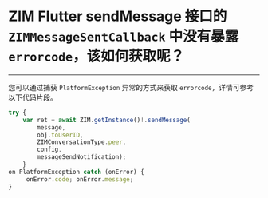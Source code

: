 # ZIM Flutter sendMessage 接口的 `ZIMMessageSentCallback` 中没有暴露 `errorcode`，该如何获取呢？

------
您可以通过捕获 `PlatformException` 异常的方式来获取 `errorcode`，详情可参考以下代码片段。   
```js
try { 
    var ret = await ZIM.getInstance()!.sendMessage(
        message, 
        obj.toUserID, 
        ZIMConversationType.peer, 
        config, 
        messageSendNotification); 
    } 
on PlatformException catch (onError) {
     onError.code; onError.message; 
}
```
